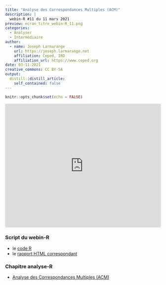 ```yaml
---
title: "Analyse des Correspondances Multiples (ACM)"
description: |
  webin-R #11 du 11 mars 2021
preview: ecran_titre_webin-R_11.png
categories:
  - Analyser
  - Intermédiaire
author:
  - name: Joseph Larmarange
    url: https://joseph.larmarange.net
    affiliation: Ceped, IRD
    affiliation_url: https://www.ceped.org
date: 03-11-2021
creative_commons: CC BY-SA
output:
  distill::distill_article:
    self_contained: false
---
```



```r
knitr::opts_chunk$set(echo = FALSE)
```

<iframe width="100%" height="400" src="https://www.youtube.com/embed/fIZblrfenz0" frameborder="0" allow="accelerometer; autoplay; clipboard-write; encrypted-media; gyroscope; picture-in-picture" allowfullscreen></iframe>

### Script du webin-R

- le [code R](https://raw.githubusercontent.com/larmarange/webin-R/main/_posts/2021-03-11-analyse-des-correspondances-multiples-acm/script-webin-R-11.R)
- le [rapport HTML correspondant](script-webin-R-11.html)

### Chapitre analyse-R

- [Analyse des Correspondances Multiples (ACM)](https://larmarange.github.io/analyse-R/analyse-des-correspondances-multiples.html)

